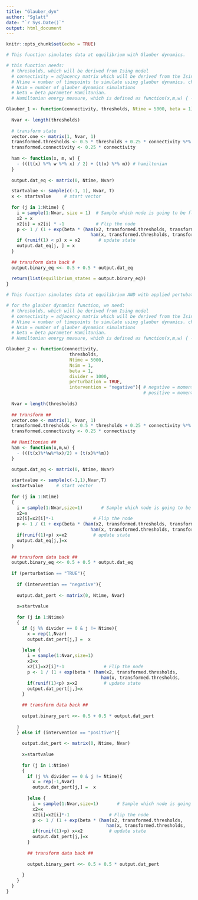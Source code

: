 ```yaml
---
title: "Glauber_dyn"
author: "Sglatt"
date: "`r Sys.Date()`"
output: html_document
---
```


```r
knitr::opts_chunk$set(echo = TRUE)
```

```r

# This function simulates data at equilibrium with Glauber dynamics.

# this function needs: 
  # thresholds, which will be derived from Ising model 
  # connectivity = adjacency matrix which will be derived from the Ising model
  # Ntime = number of timepoints to simulate using glauber dynamics. change in the functions use
  # Nsim = number of glauber dynamics simulations 
  # beta = beta parameter Hamiltonian.
  # Hamiltonian energy measure, which is defined as function(x,m,w) { - (((t(x)%*%w%*%x)/2) + (t(x)%*%m)) }

Glauber_1 <- function(connectivity, thresholds, Ntime = 5000, beta = 1) {
  
  Nvar <- length(thresholds)
  
  # transform state
  vector.one <- matrix(1, Nvar, 1)
  transformed.thresholds <- 0.5 * thresholds + 0.25 * connectivity %*% vector.one
  transformed.connectivity <- 0.25 * connectivity
  
  ham <- function(x, m, w) {
    - (((t(x) %*% w %*% x) / 2) + (t(x) %*% m)) # hamiltonian
  } 
  
  output.dat_eq <- matrix(0, Ntime, Nvar)

  startvalue <- sample(c(-1, 1), Nvar, T)
  x <- startvalue     # start vector 
  
  for (j in 1:Ntime) {
    i = sample(1:Nvar, size = 1)  # Sample which node is going to be flipped 
    x2 = x
    x2[i] = x2[i] * -1            # Flip the node 
    p <- 1 / (1 + exp(beta * (ham(x2, transformed.thresholds, transformed.connectivity) - 
                                ham(x, transformed.thresholds, transformed.connectivity))))
    if (runif(1) < p) x = x2       # update state
    output.dat_eq[j, ] = x 
  }
  
  ## transform data back #
  output.binary_eq <<- 0.5 + 0.5 * output.dat_eq 
  
  return(list(equilibrium_states = output.binary_eq))
}

```

```r
# This function simulates data at equilibrium AND with applied pertubation (defined in this function as momentary activation or deactivation of all symptoms for a single simulation)

# for the glauber dynamics function, we need: 
  # thresholds, which will be derived from Ising model 
  # connectivity = adjacency matrix which will be derived from the Ising model
  # Ntime = number of timepoints to simulate using glauber dynamics. change in the functions use
  # Nsim = number of glauber dynamics simulations 
  # beta = beta parameter Hamiltonian.
  # Hamiltonian energy measure, which is defined as function(x,m,w) { - (((t(x)%*%w%*%x)/2) + (t(x)%*%m)) }

Glauber_2 <- function(connectivity, 
                        thresholds, 
                        Ntime = 5000, 
                        Nsim = 1, 
                        beta = 1,
                        divider = 1000,
                        perturbation = TRUE,
                        intervention = "negative"){ # negative = momentary activation of all nodes
                                                    # positive = momentary deactivation of all nodes
  
  Nvar = length(thresholds)
  
  ## transform ##
  vector.one <- matrix(1, Nvar, 1)
  transformed.thresholds <- 0.5 * thresholds + 0.25 * connectivity %*% vector.one
  transformed.connectivity <- 0.25 * connectivity
  
  ## Hamiltonian ##
  ham <- function(x,m,w) {
    - (((t(x)%*%w%*%x)/2) + (t(x)%*%m))
  } 
  
  output.dat_eq <- matrix(0, Ntime, Nvar)

  startvalue <- sample(c(-1,1),Nvar,T)
  x=startvalue     # start vector 
  
  for (j in 1:Ntime)
  {
    i = sample(1:Nvar,size=1)       # Sample which node is going to be flipped 
    x2=x
    x2[i]=x2[i]*-1               # Flip the node 
    p <- 1 / (1 + exp(beta * (ham(x2, transformed.thresholds, transformed.connectivity) - 
                                ham(x, transformed.thresholds, transformed.connectivity))))
    if(runif(1)<p) x=x2          # update state
    output.dat_eq[j,]=x 
  }
  
  ## transform data back ##
  output.binary_eq <<- 0.5 + 0.5 * output.dat_eq 
  
  if (perturbation == "TRUE"){
    
    if (intervention == "negative"){
      
    output.dat_pert <- matrix(0, Ntime, Nvar)
    
    x=startvalue  
    
    for (j in 1:Ntime)
    {
      if (j %% divider == 0 & j != Ntime){           
        x = rep(1,Nvar)                
        output.dat_pert[j,] =  x
        
      }else {
        i = sample(1:Nvar,size=1)       
        x2=x
        x2[i]=x2[i]*-1               # Flip the node 
        p <- 1 / (1 + exp(beta * (ham(x2, transformed.thresholds, 			transformed.connectivity) - 
                                    ham(x, transformed.thresholds, 			transformed.connectivity))))
        if(runif(1)<p) x=x2          # update state
        output.dat_pert[j,]=x 
      }
  
      ## transform data back ##
      
      output.binary_pert <<- 0.5 + 0.5 * output.dat_pert 
  
    }
    } else if (intervention == "positive"){
    
      output.dat_pert <- matrix(0, Ntime, Nvar)
      
      x=startvalue  
      
      for (j in 1:Ntime)
      {
        if (j %% divider == 0 & j != Ntime){           
          x = rep(-1,Nvar)                
          output.dat_pert[j,] =  x
          
        }else {
          i = sample(1:Nvar,size=1)       # Sample which node is going to be flipped 
          x2=x
          x2[i]=x2[i]*-1               # Flip the node 
          p <- 1 / (1 + exp(beta * (ham(x2, transformed.thresholds, 			transformed.connectivity) - 
                                      ham(x, transformed.thresholds, 			transformed.connectivity))))
          if(runif(1)<p) x=x2          # update state
          output.dat_pert[j,]=x 
        }
        
        ## transform data back ##
        
        output.binary_pert <<- 0.5 + 0.5 * output.dat_pert 
      
      }
    }
  }
}
```

